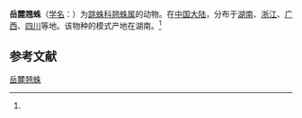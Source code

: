 {{Speciesbox
| name = 岳麓翘蛛
| status = 
| status_system = 
| image = 
| genus = Iura
| species = yueluensis
| authority = (Peng et Yin, 1991)<ref name='id14741'>{{cite web| url =http://www.bioinfo.cn/db05/BjdwSpecies.php?action=view&id=14741| title =岳麓翘蛛| work =《中国动物物种编目数据库》| publisher =中国科学院微生物研究所| author =中国科学院动物研究所| accessdate =2009-04-28| deadurl =yes| archiveurl =https://web.archive.org/web/20160305030622/http://www.bioinfo.cn/db05/BjdwSpecies.php?action=view&id=14741| archivedate =2016-03-05}}</ref>
}}

'''岳麓翘蛛'''（[[学名|学名]]：{{lang|la|''Iura yueluensis''}}）为[[跳蛛科|跳蛛科]][[翘蛛属|翘蛛属]]的动物。在[[中国大陆|中国大陆]]，分布于[[湖南|湖南]]、[[浙江|浙江]]、[[广西|广西]]、[[四川|四川]]等地。该物种的模式产地在湖南。<ref name='id14741'/>

== 参考文献 ==
{{reflist}}

{{Wikispecies|Iura yueluensis}}
{{Taxonbar|from=Q2427036}}

[[Category:翘蛛属|岳麓翘蛛]]


{{蜘蛛小作品}}